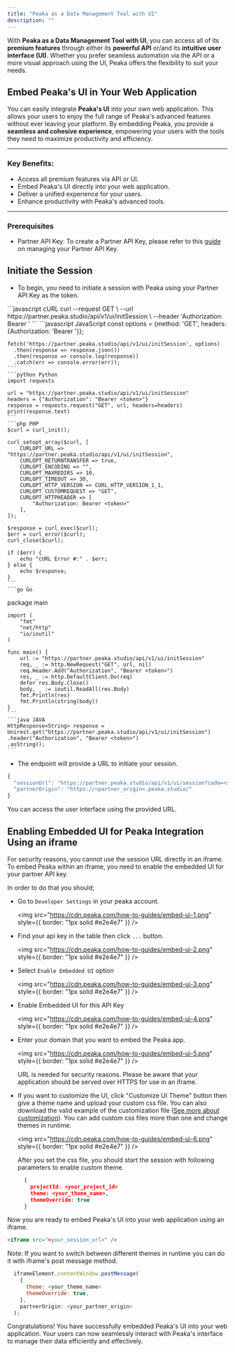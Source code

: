 ```yaml
---
title: "Peaka as a Data Management Tool with UI"
description: ""
---
```


With **Peaka as a Data Management Tool with UI**, you can access all of its **premium features** through either its **powerful API** or/and its **intuitive user interface (UI)**. Whether you prefer seamless automation via the API or a more visual approach using the UI, Peaka offers the flexibility to suit your needs.

## Embed Peaka's UI in Your Web Application

You can easily integrate **Peaka's UI** into your own web application. This allows your users to enjoy the full range of Peaka's advanced features without ever leaving your platform. By embedding Peaka, you provide a **seamless and cohesive experience**, empowering your users with the tools they need to maximize productivity and efficiency.

---

### Key Benefits:
- Access all premium features via API or UI.
- Embed Peaka's UI directly into your web application.
- Deliver a unified experience for your users.
- Enhance productivity with Peaka's advanced tools.

---
### Prerequisites

- Partner API Key: To create a Partner API Key, please refer to this [guide](https://docs.peaka.com/how-to-guides/how-to-manage-partner-api-key#how-to-manage-your-partner-api-key) on managing your Partner API Key.

## Initiate the Session

- To begin, you need to initiate a session with Peaka using your Partner API Key as the token.

<CodeGroup>
    ```javascript cURL
    curl --request GET \
        --url https://partner.peaka.studio/api/v1/ui/initSession \
        --header 'Authorization: Bearer <token>'
    ```
    ```javascript JavaScript
    const options = {method: 'GET', headers: {Authorization: 'Bearer <token>'}};

    fetch('https://partner.peaka.studio/api/v1/ui/initSession', options)
      .then(response => response.json())
      .then(response => console.log(response))
      .catch(err => console.error(err));
    ```
    ```python Python
    import requests

    url = "https://partner.peaka.studio/api/v1/ui/initSession"
    headers = {"Authorization": "Bearer <token>"}
    response = requests.request("GET", url, headers=headers)
    print(response.text)
    ```
    ```php PHP
    $curl = curl_init();

    curl_setopt_array($curl, [
        CURLOPT_URL => "https://partner.peaka.studio/api/v1/ui/initSession",
        CURLOPT_RETURNTRANSFER => true,
        CURLOPT_ENCODING => "",
        CURLOPT_MAXREDIRS => 10,
        CURLOPT_TIMEOUT => 30,
        CURLOPT_HTTP_VERSION => CURL_HTTP_VERSION_1_1,
        CURLOPT_CUSTOMREQUEST => "GET",
        CURLOPT_HTTPHEADER => [
            "Authorization: Bearer <token>"
        ],
    ]);

    $response = curl_exec($curl);
    $err = curl_error($curl);
    curl_close($curl);

    if ($err) {
        echo "cURL Error #:" . $err;
    } else {
        echo $response;
    }
    ```
    ```go Go

package main

    import (
        "fmt"
        "net/http"
        "io/ioutil"
    )

    func main() {
        url := "https://partner.peaka.studio/api/v1/ui/initSession"
        req, _ := http.NewRequest("GET", url, nil)
        req.Header.Add("Authorization", "Bearer <token>")
        res, _ := http.DefaultClient.Do(req)
        defer res.Body.Close()
        body, _ := ioutil.ReadAll(res.Body)
        fmt.Println(res)
        fmt.Println(string(body))
    }
    ```
    ```java JAVA
    HttpResponse<String> response = Unirest.get("https://partner.peaka.studio/api/v1/ui/initSession")
    .header("Authorization", "Bearer <token>")
    .asString();
    ```

</CodeGroup>

- The endpoint will provide a URL to initiate your session.

```javascript
{
  "sessionUrl": "https://partner.peaka.studio/api/v1/ui/session?code=<session_code>"
  "partnerOrigin": "https://<partner_origin>.peaka.studio/"
}
```

You can access the user interface using the provided URL.

## Enabling Embedded UI for Peaka Integration Using an iframe

For security reasons, you cannot use the session URL directly in an iframe. To embed Peaka within an iframe, you need to enable the embedded UI for your partner API key.

In order to do that you should;

- Go to `Developer Settings` in your peaka account.

  <img
    src="https://cdn.peaka.com/how-to-guides/embed-ui-1.png"
    style={{ border: "1px solid #e2e4e7" }}
  />

- Find your api key in the table then click `...` button.

  <img
    src="https://cdn.peaka.com/how-to-guides/embed-ui-2.png"
    style={{ border: "1px solid #e2e4e7" }}
  />

- Select `Enable Embedded UI` option

  <img
    src="https://cdn.peaka.com/how-to-guides/embed-ui-3.png"
    style={{ border: "1px solid #e2e4e7" }}
  />

- Enable Embedded UI for this API Key

  <img
    src="https://cdn.peaka.com/how-to-guides/embed-ui-4.png"
    style={{ border: "1px solid #e2e4e7" }}
  />

- Enter your domain that you want to embed the Peaka app.

  <img
    src="https://cdn.peaka.com/how-to-guides/embed-ui-5.png"
    style={{ border: "1px solid #e2e4e7" }}
  />

  <Warning>URL is needed for security reasons. Please be aware that your application should be served over HTTPS for use in an iframe.</Warning>

- If you want to customize the UI, click "Customize UI Theme" button then give a theme name and upload your custom css file. You can also download the valid example of the customization file ([See more about customization](/how-to-guides/how-to-customize-embedded-ui-style)).
  You can add custom css files more than one and change themes in runtime.

  <img
    src="https://cdn.peaka.com/how-to-guides/embed-ui-6.png"
    style={{ border: "1px solid #e2e4e7" }}
  />

  After you set the css file, you should start the session with following parameters to enable custom theme.

  ```json
    {
      projectId: <your_project_id>
      theme: <your_theme_name>,
      themeOverride: true
    }
  ```

Now you are ready to embed Peaka's UI into your web application using an iframe.

```html
<iframe src="<your_session_url>" />
```
<Warning>
Note: If you want to switch between different themes in runtime you can do it with iframe's post message method.

```javascript
  iframeElement.contentWindow.postMessage(
    {
      theme: <your_theme_name>
      themeOverride: true,
    },
    partnerOrigin: <your_partner_origin>
  );
```
</Warning>
Congratulations! You have successfully embedded Peaka's UI into your web application. Your users can now seamlessly interact with Peaka's interface to manage their data efficiently and effectively.
